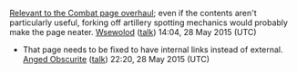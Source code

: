 [[Artillery Spotting|Relevant to the Combat page overhaul]]; even if the contents aren't particularly useful, forking off artillery spotting mechanics would probably make the page neater. [[User:Wsewolod|Wsewolod]] ([[User talk:Wsewolod|talk]]) 14:04, 28 May 2015 (UTC)
*That page needs to be fixed to have internal links instead of external. [[User:Anged Obscurite|Anged Obscurite]] ([[User talk:Anged Obscurite|talk]]) 22:20, 28 May 2015 (UTC)